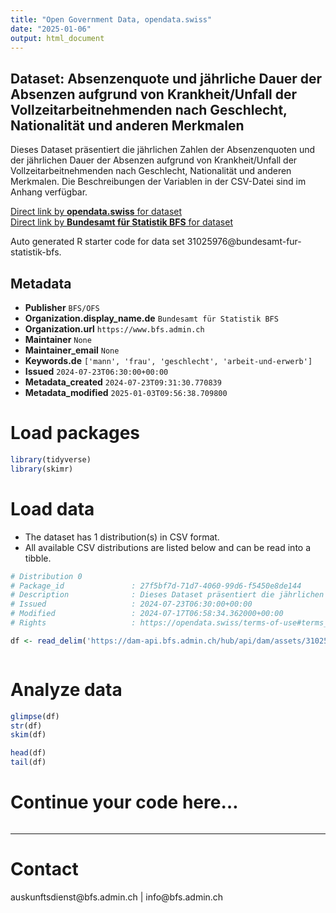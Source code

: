 ```yaml
---
title: "Open Government Data, opendata.swiss"
date: "2025-01-06"
output: html_document
---
```


## Dataset: Absenzenquote und jährliche Dauer der Absenzen aufgrund von Krankheit/Unfall der Vollzeitarbeitnehmenden nach Geschlecht, Nationalität und anderen Merkmalen

Dieses Dataset präsentiert die jährlichen Zahlen der Absenzenquoten und der jährlichen Dauer der Absenzen aufgrund von Krankheit/Unfall der Vollzeitarbeitnehmenden nach Geschlecht, Nationalität und anderen Merkmalen. Die Beschreibungen der Variablen in der CSV-Datei sind im Anhang verfügbar.

[Direct link by **opendata.swiss** for dataset](https://opendata.swiss/de/dataset/absenzenquote-und-jahrliche-dauer-der-absenzen-aufgrund-von-krankheit-unfall-der-vollzeitarbeit)<br>
[Direct link by **Bundesamt für Statistik BFS** for dataset](https://www.bfs.admin.ch/asset/de/ts-x-03.02.03.02.06)

Auto generated R starter code for data set 31025976@bundesamt-fur-statistik-bfs.

## Metadata

- **Publisher** `BFS/OFS`
- **Organization.display_name.de** `Bundesamt für Statistik BFS`
- **Organization.url** `https://www.bfs.admin.ch`
- **Maintainer** `None`
- **Maintainer_email** `None`
- **Keywords.de** `['mann', 'frau', 'geschlecht', 'arbeit-und-erwerb']`
- **Issued** `2024-07-23T06:30:00+00:00`
- **Metadata_created** `2024-07-23T09:31:30.770839`
- **Metadata_modified** `2025-01-03T09:56:38.709800`


# Load packages

```r

library(tidyverse)
library(skimr)

```

# Load data

-   The dataset has 1 distribution(s) in CSV format.
-   All available CSV distributions are listed below and can be read into a tibble.

```r

# Distribution 0
# Package_id               : 27f5bf7d-71d7-4060-99d6-f5450e8de144
# Description              : Dieses Dataset präsentiert die jährlichen Zahlen der Absenzenquoten und der jährlichen Dauer der Absenzen aufgrund von Krankheit/Unfall der Vollzeitarbeitnehmenden nach Geschlecht, Nationalität und anderen Merkmalen. Die Beschreibungen der Variablen in der CSV-Datei sind im Anhang verfügbar.
# Issued                   : 2024-07-23T06:30:00+00:00
# Modified                 : 2024-07-17T06:58:34.362000+00:00
# Rights                   : https://opendata.swiss/terms-of-use#terms_by_ask

df <- read_delim('https://dam-api.bfs.admin.ch/hub/api/dam/assets/31025979/master')



```

# Analyze data

```r

glimpse(df)
str(df)
skim(df)

head(df)
tail(df)

```

# Continue your code here...

```r

```

------------------------------------------------------------------------

# Contact

auskunftsdienst@bfs.admin.ch | info@bfs.admin.ch

